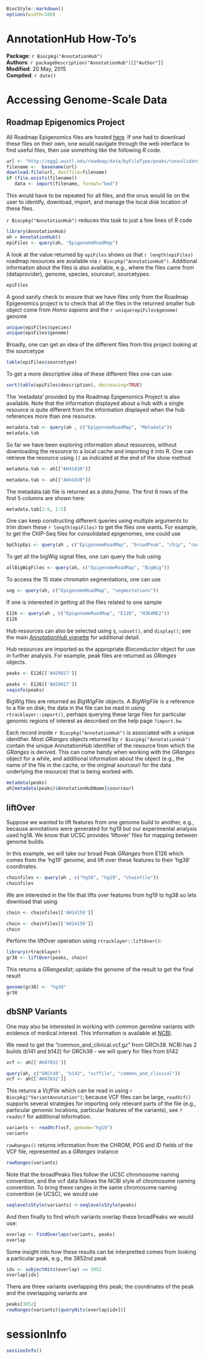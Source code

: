 <!--
% \VignetteIndexEntry{AnnotationHub: AnnotationHub HOW TO's}
% \VignetteDepends{AnnotationHub}
% \VignetteEngine{knitr::knitr}
-->

```{r style, echo = FALSE, results = 'asis'}
BiocStyle::markdown()
options(width=100)
```

# AnnotationHub How-To's

**Package**: `r Biocpkg("AnnotationHub")`<br />
**Authors**: `r packageDescription("AnnotationHub")[["Author"]] `<br />
**Modified**: 20 May, 2015<br />
**Compiled**: `r date()`


# Accessing Genome-Scale Data

## Roadmap Epigenomics Project 

All Roadmap Epigenomics files are hosted
[here](http://egg2.wustl.edu/roadmap/data/byFileType/). If one had to
download these files on their own, one would navigate through the web
interface to find useful files, then use something like the following
_R_ code.

```{r, eval=FALSE}
url <- "http://egg2.wustl.edu/roadmap/data/byFileType/peaks/consolidated/broadPeak/E001-H3K4me1.broadPeak.gz"
filename <-  basename(url)
download.file(url, destfile=filename)
if (file.exists(filename))
   data <- import(filename, format="bed")
```
This would have to be repeated for all files, and the onus would lie
on the user to identify, download, import, and manage the local disk
location of these files.

`r Biocpkg("AnnotationHub")` reduces this task to just a few lines of _R_ code 
```{r results='hide'}
library(AnnotationHub)
ah = AnnotationHub()
epiFiles <- query(ah, "EpigenomeRoadMap")
```
A look at the value returned by `epiFiles` shows us that 
`r length(epiFiles)` roadmap resources are available via 
`r Biocpkg("AnnotationHub")`.  Additional information about 
the files is also available, e.g., where the files came from
(dataprovider), genome, species, sourceurl, sourcetypes.

```{r}
epiFiles
```

A good sanity check to ensure that we have files only from the Roadmap Epigenomics
project is to check that all the files in the returned smaller hub object
come from _Homo sapiens_ and the `r unique(epiFiles$genome)` genome 
```{r}
unique(epiFiles$species)
unique(epiFiles$genome)
```
Broadly, one can get an idea of the different files from this project 
looking at the sourcetype
```{r}
table(epiFiles$sourcetype)
```
To get a more descriptive idea of these different files one can use:
```{r}
sort(table(epiFiles$description), decreasing=TRUE)
```

The 'metadata' provided by the Roadmap Epigenomics Project is also
available. Note that the information displayed about a hub with a
single resource is quite different from the information displayed when
the hub references more than one resource.
```{r}
metadata.tab <- query(ah , c("EpigenomeRoadMap", "Metadata"))
metadata.tab
```

So far we have been exploring information about resources, without
downloading the resource to a local cache and importing it into R.
One can retrieve the resource using `[[` as indicated at the
end of the show method

```{r echo=FALSE, results='hide'}
metadata.tab <- ah[["AH41830"]]
```
```{r}
metadata.tab <- ah[["AH41830"]]
```

The metadata.tab file is returned as a _data.frame_. The first 6 rows
of the first 5 columns are shown here:

```{r}
metadata.tab[1:6, 1:5]
```

One can keep constructing different queries using multiple arguments to 
trim down these `r length(epiFiles)` to get the files one wants. 
For example, to get the ChIP-Seq files for consolidated epigenomes, 
one could use
```{r}
bpChipEpi <- query(ah , c("EpigenomeRoadMap", "broadPeak", "chip", "consolidated"))
```
To get all the bigWig signal files, one can query the hub using 
```{r}
allBigWigFiles <- query(ah, c("EpigenomeRoadMap", "BigWig"))
```
To access the 15 state chromatin segmentations, one can use
```{r}
seg <- query(ah, c("EpigenomeRoadMap", "segmentations"))
```
If one is interested in getting all the files related to one sample
```{r}
E126 <- query(ah , c("EpigenomeRoadMap", "E126", "H3K4ME2"))
E126
```
Hub resources can also be selected using `$`, `subset()`, and
`display()`; see the main
[_AnnotationHub_ vignette](AnnotationHub.html) for additional detail.

Hub resources are imported as the appropriate _Bioconductor_ object
for use in further analysis.  For example, peak files are returned as
_GRanges_ objects.

```{r echo=FALSE, results='hide'}
peaks <- E126[['AH29817']]
```
```{r}
peaks <- E126[['AH29817']]
seqinfo(peaks)
```

BigWig files are returned as _BigWigFile_ objects. A _BigWigFile_ is a
reference to a file on disk; the data in the file can be read in using
`rtracklayer::import()`, perhaps querying these large files for
particular genomic regions of interest as described on the help page
`?import.bw`.

Each record inside `r Biocpkg("AnnotationHub")` is associated with a
unique identifier. Most _GRanges_ objects returned by 
`r Biocpkg("AnnotationHub")` contain the unique AnnotationHub identifier of
the resource from which the _GRanges_ is derived.  This can come handy
when working with the _GRanges_ object for a while, and additional
information about the object (e.g., the name of the file in the cache,
or the original sourceurl for the data underlying the resource) that
is being worked with.

```{r}
metadata(peaks)
ah[metadata(peaks)$AnnotationHubName]$sourceurl
```

## liftOver

Suppose we wanted to lift features from one genome build to another,
e.g., because annotations were generated for hg19 but our experimental
analysis used hg18.  We know that UCSC provides 'liftover' files for
mapping between genome builds.

In this example, we will take our broad Peak _GRanges_ from E126 which
comes from the 'hg19' genome, and lift over these features to their
'hg38' coordinates.

```{r}
chainfiles <- query(ah , c("hg38", "hg19", "chainfile"))
chainfiles
```

We are interested in the file that lifts over features from hg19 to
hg38 so lets download that using

```{r echo=FALSE, results='hide'}
chain <- chainfiles[['AH14150']]
```
```{r}
chain <- chainfiles[['AH14150']]
chain
```
Perform the liftOver operation using `rtracklayer::liftOver()`:

```{r}
library(rtracklayer)
gr38 <- liftOver(peaks, chain)
```
This returns a _GRangeslist_; update the genome of the result to get
the final result

```{r}
genome(gr38) <- "hg38"
gr38
``` 

## dbSNP Variants

One may also be interested in working with common germline variants with 
evidence of medical interest. This information is available at 
[NCBI](http://www.ncbi.nlm.nih.gov/variation/docs/human_variation_vcf/).

We need to get the "common\_and\_clinical.vcf.gz" from GRCh38. NCBI
has 2 builds (b141 and b142) for GRCh38 - we will query for files from
b142

```{r echo=FALSE, results='hide', message=FALSE}
vcf <- ah[['AH47032']]
```
```{r}
query(ah, c("GRCh38", "b142", "vcffile", "common_and_clinical"))
vcf <- ah[['AH47032']]
```
This returns a _VcfFile_ which can be read in using `r Biocpkg("VariantAnnotation")`;
because VCF files can be large, `readVcf()` supports several
strategies for importing only relevant parts of the file (e.g.,
particular genomic locations, particular features of the variants),
see `?readVcf` for additional information.

```{r message=FALSE}
variants <- readVcf(vcf, genome="hg19")
variants
```

`rowRanges()` returns information from the CHROM, POS and ID fields of the VCF 
file, represented as a _GRanges_ instance

```{r}
rowRanges(variants)
```

Note that the broadPeaks files follow the UCSC chromosome naming convention,
and the vcf data follows the NCBI style of chromosome naming convention. 
To bring these ranges in the same chromosome
naming convention (ie UCSC), we would use

```{r}
seqlevelsStyle(variants) <-seqlevelsStyle(peaks)
```

And then finally to find which variants overlap these broadPeaks we would use:

```{r}
overlap <- findOverlaps(variants, peaks)
overlap
```

Some insight into how these results can be interpretted comes from
looking a particular peak, e.g., the 3852nd peak

```{r}
idx <- subjectHits(overlap) == 3852
overlap[idx]
```

There are three variants overlapping this peak; the coordinates of the
peak and the overlapping variants are

```{r}
peaks[3852]
rowRanges(variants)[queryHits(overlap[idx])]
```

# sessionInfo

```{r}
sessionInfo()
```
